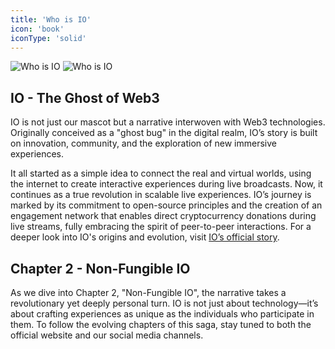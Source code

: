 ```yaml
---
title: 'Who is IO'
icon: 'book'
iconType: 'solid'
---
```


<img
  className="block dark:hidden"
  src="/images/io-agents/who_is_io_light.png"
  alt="Who is IO"
/>
<img
  className="hidden dark:block"
  src="/images/io-agents/who_is_io_dark.png"
  alt="Who is IO"
/>

## IO - The Ghost of Web3
IO is not just our mascot but a narrative interwoven with Web3 technologies. Originally conceived as a "ghost bug" in the digital realm, IO’s story is built on innovation, community, and the exploration of new immersive experiences.

It all started as a simple idea to connect the real and virtual worlds, using the internet to create interactive experiences during live broadcasts. Now, it continues as a true revolution in scalable live experiences.
IO’s journey is marked by its commitment to open-source principles and the creation of an engagement network that enables direct cryptocurrency donations during live streams, fully embracing the spirit of peer-to-peer interactions.
For a deeper look into IO's origins and evolution, visit [IO’s official story](https://ioxtream.io/who-is-io).

## Chapter 2 - Non-Fungible IO

As we dive into Chapter 2, "Non-Fungible IO", the narrative takes a revolutionary yet deeply personal turn. IO is not just about technology—it’s about crafting experiences as unique as the individuals who participate in them.
To follow the evolving chapters of this saga, stay tuned to both the official website and our social media channels.
